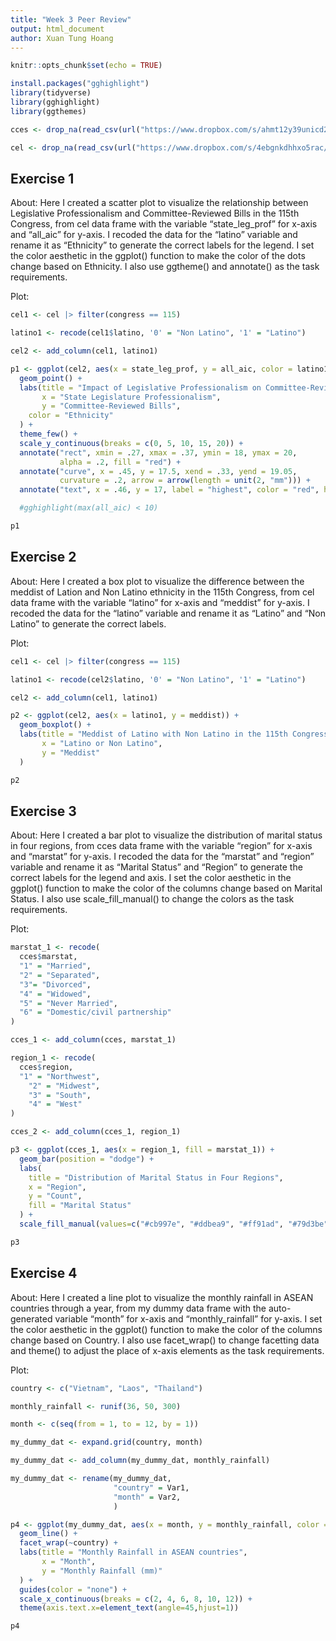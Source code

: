 ```yaml
---
title: "Week 3 Peer Review"
output: html_document
author: Xuan Tung Hoang
---
```


```r

knitr::opts_chunk$set(echo = TRUE)

install.packages("gghighlight")
library(tidyverse)
library(gghighlight)
library(ggthemes)

cces <- drop_na(read_csv(url("https://www.dropbox.com/s/ahmt12y39unicd2/cces_sample_coursera.csv?raw=1")))

cel <- drop_na(read_csv(url("https://www.dropbox.com/s/4ebgnkdhhxo5rac/cel_volden_wiseman%20_coursera.csv?raw=1")))

```

## Exercise 1

About: Here I created a scatter plot to visualize the relationship between Legislative Professionalism and Committee-Reviewed Bills in the 115th Congress, from cel data frame with the variable "state_leg_prof" for x-axis and "all_aic" for y-axis. I recoded the data for the “latino” variable and rename it as “Ethnicity” to generate the correct labels for the legend. I set the color aesthetic in the ggplot() function to make the color of the dots change based on Ethnicity. I also use ggtheme() and annotate() as the task requirements.

Plot:

```r

cel1 <- cel |> filter(congress == 115)

latino1 <- recode(cel1$latino, '0' = "Non Latino", '1' = "Latino")

cel2 <- add_column(cel1, latino1)

p1 <- ggplot(cel2, aes(x = state_leg_prof, y = all_aic, color = latino1)) +
  geom_point() +
  labs(title = "Impact of Legislative Professionalism on Committee-Reviewed Bills in the 115th Congress",
       x = "State Legislature Professionalism",
       y = "Committee-Reviewed Bills",
    color = "Ethnicity"
  ) +
  theme_few() +
  scale_y_continuous(breaks = c(0, 5, 10, 15, 20)) +
  annotate("rect", xmin = .27, xmax = .37, ymin = 18, ymax = 20,
           alpha = .2, fill = "red") +
  annotate("curve", x = .45, y = 17.5, xend = .33, yend = 19.05,
           curvature = .2, arrow = arrow(length = unit(2, "mm"))) +
  annotate("text", x = .46, y = 17, label = "highest", color = "red", hjust = "left")

  #gghighlight(max(all_aic) < 10)

p1

```

## Exercise 2

About: Here I created a box plot to visualize the difference between the meddist of Lation and Non Latino ethnicity in the 115th Congress, from cel data frame with the variable "latino" for x-axis and "meddist" for y-axis. I recoded the data for the “latino” variable and rename it as “Latino” and "Non Latino" to generate the correct labels.

Plot:

```r

cel1 <- cel |> filter(congress == 115)

latino1 <- recode(cel2$latino, '0' = "Non Latino", '1' = "Latino")

cel2 <- add_column(cel1, latino1)

p2 <- ggplot(cel2, aes(x = latino1, y = meddist)) +
  geom_boxplot() +
  labs(title = "Meddist of Latino with Non Latino in the 115th Congress",
       x = "Latino or Non Latino",
       y = "Meddist"
  )

p2  

```

## Exercise 3

About: Here I created a bar plot to visualize the distribution of marital status in four regions, from cces data frame with the variable "region" for x-axis and "marstat" for y-axis. I recoded the data for the “marstat” and "region" variable and rename it as “Marital Status” and "Region" to generate the correct labels for the legend and axis. I set the color aesthetic in the ggplot() function to make the color of the columns change based on Marital Status. I also use scale_fill_manual() to change the colors as the task requirements.

Plot:

```r

marstat_1 <- recode(
  cces$marstat,
  "1" = "Married",
  "2" = "Separated",
  "3"= "Divorced",
  "4" = "Widowed",
  "5" = "Never Married",
  "6" = "Domestic/civil partnership"
)

cces_1 <- add_column(cces, marstat_1)

region_1 <- recode(
  cces$region,
  "1" = "Northwest",
	"2" = "Midwest",
	"3" = "South",
	"4" = "West"
)

cces_2 <- add_column(cces_1, region_1)

p3 <- ggplot(cces_1, aes(x = region_1, fill = marstat_1)) +
  geom_bar(position = "dodge") +
  labs(
    title = "Distribution of Marital Status in Four Regions",
    x = "Region",
    y = "Count",
    fill = "Marital Status"
  ) +
  scale_fill_manual(values=c("#cb997e", "#ddbea9", "#ff91ad", "#79d3be", "#a5a58d", "#6b705c"))

p3

```

## Exercise 4

About: Here I created a line plot to visualize the monthly rainfall in ASEAN countries through a year, from my dummy data frame with the auto-generated variable "month" for x-axis and "monthly_rainfall" for y-axis. I set the color aesthetic in the ggplot() function to make the color of the columns change based on Country. I also use facet_wrap() to change facetting data and theme() to adjust the place of x-axis elements as the task requirements.

Plot:

```r

country <- c("Vietnam", "Laos", "Thailand")

monthly_rainfall <- runif(36, 50, 300)

month <- c(seq(from = 1, to = 12, by = 1))

my_dummy_dat <- expand.grid(country, month)

my_dummy_dat <- add_column(my_dummy_dat, monthly_rainfall)

my_dummy_dat <- rename(my_dummy_dat,
                       "country" = Var1,
                       "month" = Var2,
                       )

p4 <- ggplot(my_dummy_dat, aes(x = month, y = monthly_rainfall, color = country)) +
  geom_line() +
  facet_wrap(~country) +
  labs(title = "Monthly Rainfall in ASEAN countries",
       x = "Month",
       y = "Monthly Rainfall (mm)"
  ) +
  guides(color = "none") +
  scale_x_continuous(breaks = c(2, 4, 6, 8, 10, 12)) +
  theme(axis.text.x=element_text(angle=45,hjust=1))

p4
  
```

